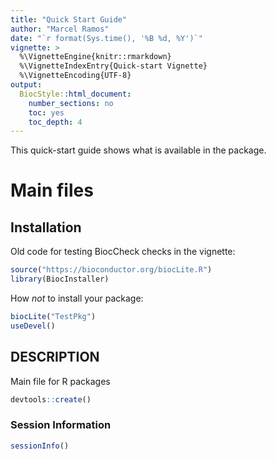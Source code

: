 ```yaml
---
title: "Quick Start Guide"
author: "Marcel Ramos"
date: "`r format(Sys.time(), '%B %d, %Y')`"
vignette: >
  %\VignetteEngine{knitr::rmarkdown}
  %\VignetteIndexEntry{Quick-start Vignette}
  %\VignetteEncoding{UTF-8}
output:
  BiocStyle::html_document:
    number_sections: no
    toc: yes
    toc_depth: 4
---
```


This quick-start guide shows what is available in the package.

# Main files

## Installation

Old code for testing BiocCheck checks in the vignette:

```r
source("https://bioconductor.org/biocLite.R")
library(BiocInstaller)
```

How _not_ to install your package:

```r
biocLite("TestPkg")
useDevel()
```

## DESCRIPTION

Main file for R packages

```r
devtools::create()
```

### Session Information

```r
sessionInfo()
```
